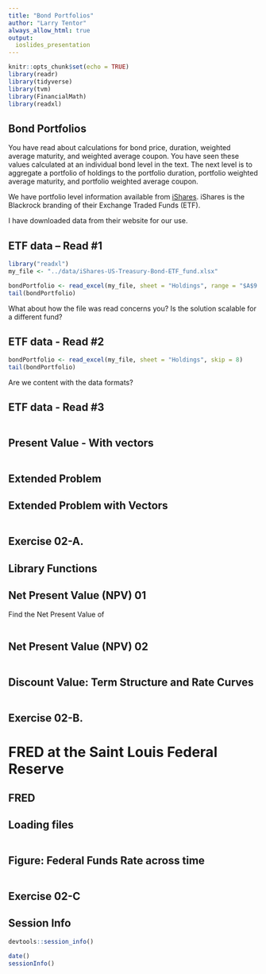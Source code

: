 ```yaml
---
title: "Bond Portfolios"
author: "Larry Tentor"
always_allow_html: true
output:
  ioslides_presentation
---
```


```r
knitr::opts_chunk$set(echo = TRUE)
library(readr)
library(tidyverse)
library(tvm)
library(FinancialMath)
library(readxl)
```


## Bond Portfolios

You have read about calculations for bond price, duration, weighted average maturity, and weighted average coupon.  You have seen these values calculated at an individual bond level in the text.  The next level is to aggregate a portfolio of holdings to the portfolio duration, portfolio weighted average maturity, and portfolio weighted average coupon.

We have portfolio level information available from [iShares](https://www.ishares.com/us).  iShares is the Blackrock branding of their Exchange Traded Funds (ETF).

I have downloaded data from their website for our use.

## ETF data -- Read #1

```r
library("readxl")
my_file <- "../data/iShares-US-Treasury-Bond-ETF_fund.xlsx"

bondPortfolio <- read_excel(my_file, sheet = "Holdings", range = "$A$9:$O$161")
tail(bondPortfolio)
```
What about how the file was read concerns you? Is the solution scalable for a different fund?

## ETF data - Read #2

```r
bondPortfolio <- read_excel(my_file, sheet = "Holdings", skip = 8)
tail(bondPortfolio)
```

Are we content with the data formats?

## ETF data - Read #3

```r

```

## Present Value - With vectors

```r

```

## Extended Problem


## Extended Problem with Vectors

```r

```


## Exercise 02-A.

## Library Functions


## Net Present Value (NPV) 01

Find the Net Present Value of 

```r

```

## Net Present Value (NPV) 02 

```r

```
## Discount Value: Term Structure and Rate Curves

```r


```


## Exercise 02-B.


# FRED at the Saint Louis Federal Reserve

## FRED



## Loading files
```r
```
## Figure: Federal Funds Rate across time

```r


```

## Exercise 02-C

## Session Info

```r
devtools::session_info()
```

```r
date()
sessionInfo()
```



